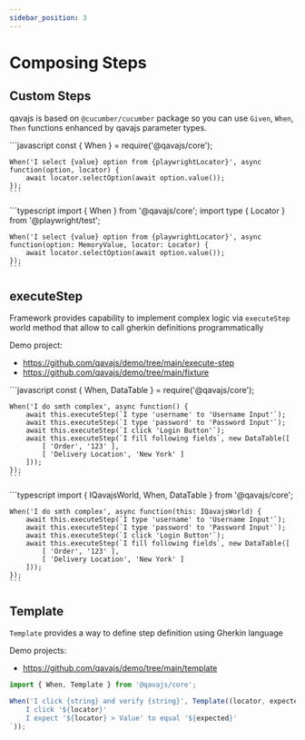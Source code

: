 ```yaml
---
sidebar_position: 3
---
```



# Composing Steps

## Custom Steps
qavajs is based on `@cucumber/cucumber` package so you can use `Given`, `When`, `Then` functions
enhanced by qavajs parameter types.

<Tabs>
  <TabItem value="js" label="JavaScript">
    ```javascript
    const { When } = require('@qavajs/core');

    When('I select {value} option from {playwrightLocator}', async function(option, locator) {
        await locator.selectOption(await option.value());
    });
    ```
  </TabItem>
  <TabItem value="ts" label="TypeScript" default default>
    ```typescript
    import { When } from '@qavajs/core';
    import type { Locator } from '@playwright/test';

    When('I select {value} option from {playwrightLocator}', async function(option: MemoryValue, locator: Locator) {
        await locator.selectOption(await option.value());
    });
    ```
  </TabItem>
</Tabs>

## executeStep
Framework provides capability to implement complex logic via `executeStep` world method
that allow to call gherkin definitions programmatically

Demo project:
- https://github.com/qavajs/demo/tree/main/execute-step
- https://github.com/qavajs/demo/tree/main/fixture

<Tabs>
  <TabItem value="js" label="JavaScript">
    ```javascript
    const { When, DataTable } = require('@qavajs/core');

    When('I do smth complex', async function() {
        await this.executeStep(`I type 'username' to 'Username Input'`);
        await this.executeStep(`I type 'password' to 'Password Input'`);
        await this.executeStep(`I click 'Login Button'`);
        await this.executeStep(`I fill following fields`, new DataTable([
            [ 'Order', '123' ],
            [ 'Delivery Location', 'New York' ]
        ]));
    });
    ```
  </TabItem>
  <TabItem value="ts" label="TypeScript" default default>
    ```typescript
    import { IQavajsWorld, When, DataTable } from '@qavajs/core';

    When('I do smth complex', async function(this: IQavajsWorld) {
        await this.executeStep(`I type 'username' to 'Username Input'`);
        await this.executeStep(`I type 'password' to 'Password Input'`);
        await this.executeStep(`I click 'Login Button'`);
        await this.executeStep(`I fill following fields`, new DataTable([
            [ 'Order', '123' ],
            [ 'Delivery Location', 'New York' ]
        ]));
    });
    ```
  </TabItem>
</Tabs>

## Template
`Template` provides a way to define step definition using Gherkin language

Demo projects:
- https://github.com/qavajs/demo/tree/main/template

```typescript
import { When, Template } from '@qavajs/core';

When('I click {string} and verify {string}', Template((locator, expected) => `
    I click '${locator}'
    I expect '${locator} > Value' to equal '${expected}'
`));
```
